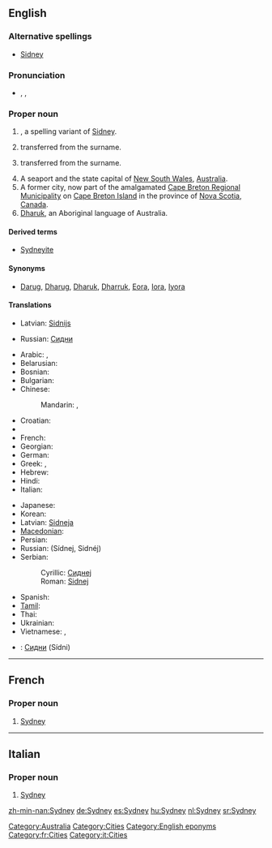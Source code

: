 {{wikipedia}}
==English==

===Alternative spellings===
* {{sense|male given name}} [[Sidney]]

===Pronunciation===
* {{enPR|sĭd'ni}}, {{IPA|/ˈsɪd.ni/}}, {{SAMPA|/"sId.ni/}}

===Proper noun===
{{en-proper noun|Sydneys}}

# {{surname|from=Old English|dot=}}, a spelling variant of [[Sidney]].
# {{given name|male|from=surnames}} transferred from the surname.
# {{given name|female|from=surnames}} transferred from the surname.
# A seaport and the state capital of [[New South Wales]], [[Australia]].
# A former city, now part of the amalgamated [[Cape Breton Regional Municipality]] on [[Cape Breton Island]] in the province of [[Nova Scotia]], [[Canada]].
# [[Dharuk]], an Aboriginal language of Australia.

====Derived terms====
* {{sense|Australia|Canada}} [[Sydneyite]]

====Synonyms====
* {{sense|language}} [[Darug]], [[Dharug]], [[Dharuk]], [[Dharruk]], [[Eora]], [[Iora]], [[Iyora]]

====Translations====
{{trans-top|male given name}}
* Latvian: [[Sidnijs]] {{m}}
{{trans-mid}}
* Russian: [[Сидни]] {{m}}
{{trans-bottom}}

{{trans-top|female given name}}
{{trans-mid}}
{{trans-bottom}}

{{trans-top|in Australia}}
* Arabic: {{t-|ar|سيدني|m|tr=sídni|sc=Arab}},  {{t|ar|سدني|m|tr=sídni|sc=Arab}}
* Belarusian: {{t|be|Сідней|m|tr=Sídnej, Sidnéj|sc=Cyrl|xs=Belarusian}}
* Bosnian: {{t-|bs|Sidnej|m}}
* Bulgarian: {{t|bg|Сидни|m|tr=Sídni|sc=Cyrl}}
* Chinese:
*: Mandarin:  {{t-|cmn|悉尼|tr=Xīní|sc=Hani|xs=Mandarin}}, {{t-|cmn|雪梨|tr=Xuělí|sc=Hani|xs=Mandarin}} {{qualifier|Taiwan also}}
* Croatian: {{t-|hr|Sidnej|m}}
* {{trreq|Finnish}}
* French: {{t-|fr|Sydney}}
* Georgian: {{t|ka|სიდნეი|sc=Geor|xs=Georgian}}
* German: {{t+|de|Sydney|n}}
* Greek: {{t-|el|Σύδνεϋ|n|tr=Sýdney|sc=Grek}}, {{t-|el|Σίδνεϊ|n|tr=Sídnei|sc=Grek}}
* Hebrew: {{t|he|סידני|sc=Hebr}}
* Hindi: {{t|hi|सिडनी|sc=Deva|xs=Hindi}}
* Italian: {{t-|it|Sydney|f}}
{{trans-mid}}
* Japanese: {{t-|ja|シドニー|tr=Shidonii|sc=Jpan}}
* Korean: {{t-|ko|시드니|tr=Sideuni|sc=Kore}}
* Latvian: [[Sidneja]] {{f}}
* [[Macedonian]]: {{t-|mk|Сиднеј|m|tr=Sidnej|sc=Cyrl|xs=Macedonian}}
* Persian: {{t|fa|سیدنی|sc=fa-Arab|xs=Persian}}
* Russian: {{t+|ru|Сидней|m|sc=Cyrl}} (Sídnej, Sidnéj)
* Serbian:
*: Cyrillic: [[Сиднеј#Serbian|Сиднеј]] {{m}}
*: Roman: [[Sidnej#Serbian|Sidnej]] {{m}}
* Spanish: {{t+|es|Sydney|f}}
* [[Tamil]]: {{t|ta|சிட்னி|sc=Taml|xs=Tamil}}
* Thai: {{t|th|ซิดนีย์|sc=Thai|xs=Thai}}
* Ukrainian: {{t|uk|Сідней|m|tr=Sídnej, Sidnéj|sc=Cyrl|xs=Ukrainian}}
* Vietnamese: {{t-|vi|Sydney|xs=Vietnamese}},  {{t-|vi|Sydney|xs=Vietnamese}}
{{trans-bottom}}

{{trans-top|in Nova Scotia}}
{{trans-mid}}
{{trans-bottom}}

{{trans-see|language|Dharuk}}

{{checktrans}}
* {{ttbc|Bulgarian}}: [[Сидни]] (Sídni) {{m}}

[[Category:Australia]]
[[Category:Cities]]
[[Category:English eponyms]]

----

==French==

===Proper noun===
{{infl|fr|proper noun}}

# [[Sydney#English|Sydney]] {{qualifier|in Australia}}

[[Category:fr:Cities]]

----

==Italian==

===Proper noun===
{{infl|it|proper noun|g=f}}

# [[Sydney#English|Sydney]] {{qualifier|in Australia}}

[[Category:it:Cities]]

[[zh-min-nan:Sydney]]
[[de:Sydney]]
[[es:Sydney]]
[[hu:Sydney]]
[[nl:Sydney]]
[[sr:Sydney]]